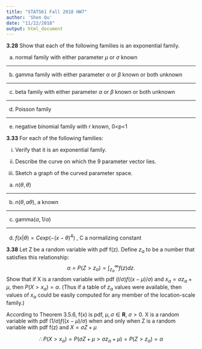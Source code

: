 ```yaml
---
title: "STAT561 Fall 2018 HW7"
author: 'Shen Qu'
date: "11/22/2018"
output: html_document
---
```





**3.28** Show that each of the following families is an exponential family.

(a) normal family with either parameter $\mu$ or $\sigma$ known

****
(b) gamma family with either parameter $\alpha$ or $\beta$ known or both unknown

****
(c) beta family with either parameter $\alpha$ or $\beta$ known or both unknown

****
(d) Poisson family

****
(e) negative binomial family with r known, 0<p<1

**3.33** For each of the following families:

(i) Verify that it is an exponential family.

(ii) Describe the curve on which the 9 parameter vector lies.

(iii) Sketch a graph of the curved parameter space.

(a) $n(\theta, \theta)$

****
(b) $n(\theta, a\theta)$, a known

****
(c) gamma($\alpha, 1/\alpha$)

****
(d) $f(x|\theta) = C exp (-(x-\theta)^4)$ , C a normalizing constant

**3.38** Let Z be a random variable with pdf f(z). Define $z_{\alpha}$ to be a number that satisfies this relationship:
$$\alpha= P ( Z > z_{\alpha}) =\int_{z_{\alpha}}^{\infty}f(z)dz.$$
Show that if X is a random variable with pdf ($l/\sigma)f((x-\mu)/\sigma$) and $x_{\alpha}=\sigma z_{\alpha}+\mu$, then $P(X>x_{\alpha})=\alpha$. (Thus if a table of $z_{\alpha}$ values were available, then values of $x_{\alpha}$ could be easily computed for any member of the location-scale family.)

According to Theorem 3.5.6, f(x) is pdf, $\mu,\sigma\in\mathbf{R}$, $\sigma>0$. X is a random variable with pdf ($1/\sigma)f((x-\mu)/\sigma$) when and only when Z is a random variable with pdf f(z) and $X=\sigma Z+\mu$

$$\therefore P(X>x_{\alpha})=P(\sigma Z+\mu>\sigma z_{\alpha}+\mu)= P(Z>z_{\alpha})=\alpha $$